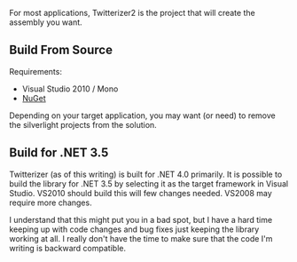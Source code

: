 For most applications, Twitterizer2 is the project that will create the assembly you want.

== Build From Source ==
Requirements:
* Visual Studio 2010 / Mono
* [http://www.nuget.org/ NuGet]

Depending on your target application, you may want (or need) to remove the silverlight projects from the solution.

== Build for .NET 3.5 ==
Twitterizer (as of this writing) is built for .NET 4.0 primarily. It is possible to build the library for .NET 3.5 by selecting it as the target framework in Visual Studio. VS2010 should build this will few changes needed. VS2008 may require more changes.

I understand that this might put you in a bad spot, but I have a hard time keeping up with code changes and bug fixes just keeping the library working at all. I really don't have the time to make sure that the code I'm writing is backward compatible.